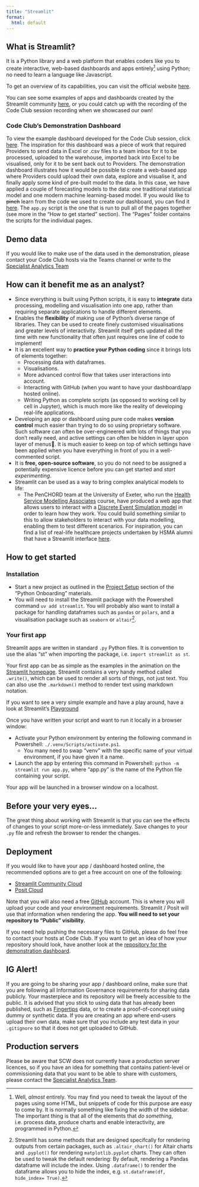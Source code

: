 ```yaml
---
title: "Streamlit"
format:
  html: default
---
```


## What is Streamlit?

It is a Python library and a web platform that enables coders like you to create interactive, web-based dashboards and apps entirely[^Python] using Python; no need to learn a language like Javascript.

[^Python]:

Well, _almost_ entirely. You may find you need to tweak the layout of the pages using some HTML, but snippets of code for this purpose are easy to come by. It is normally something like fixing the width of the sidebar. The important thing is that all of the elements that _do something_, i.e. process data, produce charts and enable interactivity, are programmed in Python.

To get an overview of its capabilities, you can visit the official website [here](https://streamlit.io/).

You can see some examples of apps and dashboards created by the Streamlit community [here](https://streamlit.io/gallery), or you could catch up with the recording of the Code Club session recording when we showcased our own!

### Code Club's Demonstration Dashboard

To view the example dashboard developed for the Code Club session, click [here](https://01992998-9fde-aea8-00b5-0b8aa8649b64.share.connect.posit.cloud). The inspiration for this dashboard was a piece of work that required Providers to send data in Excel or .csv files to a team inbox for it to be processed, uploaded to the warehouse, imported back into Excel to be visualised, only for it to be sent back out to Providers. The demonstration dashboard illustrates how it would be possible to create a web-based app where Providers could upload their own data, explore and visualise it, and finally apply some kind of pre-built model to the data. In this case, we have applied a couple of forecasting models to the data: one traditional statistical model and one modern machine learning-based model. If you would like to ~~pinch~~ learn from the code we used to create our dashboard, you can find it [here](https://github.com/NHS-South-Central-and-West/streamlit-demo-for-code-club/tree/main). The `app.py` script is the one that is run to pull all of the pages together (see more in the "How to get started" section). The "Pages" folder contains the scripts for the individual pages.

::: {.callout-note}
## Demo data
If you would like to make use of the data used in the demonstration, please contact your Code Club hosts via the Teams channel or write to the [Specialist Analytics Team](mailto:scwcsu.analytics.specialist@nhs.net)
:::

## How can it benefit me as an analyst?

- Since everything is built using Python scripts, it is easy to **integrate** data processing, modelling and visualisation into one app, rather than requiring separate applications to handle different elements.
- Enables the **flexibility** of making use of Python's diverse range of libraries. They can be used to create finely customised visualisations and greater levels of interactivity. Streamlit itself gets updated all the time with new functionality that often just requires one line of code to implement!
- It is an excellent way to **practice your Python coding** since it brings lots of elements together:
  - Processing data with dataframes.
  - Visualisations.
  - More advanced control flow that takes user interactions into account.
  - Interacting with GitHub (when you want to have your dashboard/app hosted online).
  - Writing Python as complete scripts (as opposed to working cell by cell in Jupyter), which is much more like the reality of developing real-life applications.
- Developing an app or dashboard using pure code makes **version control** much easier than trying to do so using proprietary software. Such software can often be over-engineered with lots of things that you don't really need, and active settings can often be hidden in layer upon layer of menus📎. It is much easier to keep on top of which settings have been applied when you have everything in front of you in a well-commented script.
- It is **free, open-source software**, so you do not need to be assigned a potentially expensive licence before you can get started and _start experimenting_.
- Streamlit can be used as a way to bring complex analytical models to life:
  - The PenCHORD team at the University of Exeter, who run the [Health Service Modelling Associates](https://hsma.co.uk/) course, have produced a web app that allows users to interact with a [Discrete Event Simulation model](https://hsma.co.uk/hsma_content/des_playground.html) in order to learn how they work. You could build something similar to this to allow stakeholders to interact with your data modelling, enabling them to test different scenarios. For inspiration, you can find a list of real-life healthcare projects undertaken by HSMA alumni that have a Streamlit interface [here](https://hsma.co.uk/previous_projects/projects_by_methods.html#projects-with-a-streamlit-interface).

## How to get started

### Installation

- Start a new project as outlined in the [Project Setup](https://nhs-south-central-and-west.github.io/code-club/sessions/01-onboarding/#project-setup) section of the "Python Onboarding" materials.
- You will need to install the Streamlit package with the Powershell command `uv add streamlit`. You will probably also want to install a package for handling dataframes such as `pandas` or `polars`, and a visualisation package such as `seaborn` or `altair`[^Packages].

[^Packages]:

Streamlit has some methods that are designed specifcally for rendering outputs from certain packages, such as `.altair_chart()` for Altair charts and `.pyplot()` for rendering `matplotlib.pyplot` charts. They can often be used to tweak the default rendering: By default, rendering a Pandas dataframe will include the index. Using `.dataframe()` to render the dataframe allows you to hide the index, e.g. `st.dataframe(df, hide_index= True)`.

### Your first app

Streamlit apps are written in standard `.py` Python files. It is convention to use the alias "st" when importing the package, i.e. `import streamlit as st`.

Your first app can be as simple as the examples in the animation on the [Streamlit homepage](https://streamlit.io/). Streamlit contains a very handy method called `.write()`, which can be used to render all sorts of things, not just text. You can also use the `.markdown()` method to render text using markdown notation.

If you want to see a very simple example and have a play around, have a look at Streamlit's [Playground](https://streamlit.io/playground?example=hello)

Once you have written your script and want to run it locally in a browser window:

- Activate your Python environment by entering the following command in Powershell: `./.venv/Scripts/activate.ps1`. 
  - You many need to swap "venv" with the specific name of your virtual environment, if you have given it a name.
- Launch the app by entering this command in Powershell: `python -m streamlit run app.py`, where "app.py" is the name of the Python file containing your script.

Your app will be launched in a browser window on a localhost.

::: {.callout-tip}
## Before your very eyes...
The great thing about working with Streamlit is that you can see the effects of changes to your script more-or-less immediately. Save changes to your `.py` file and refresh the browser to render the changes.
:::

## Deployment

If you would like to have your app / dashboard hosted online, the recommended options are to get a free account on one of the following: 

- [Streamlit Community Cloud](https://share.streamlit.io/?utm_source=streamlit&utm_medium=referral&utm_campaign=main&utm_content=-ss-streamlit-io-topright)
- [Posit Cloud](https://posit.cloud/)

Note that you will also need a free [GitHub](https://github.com/) account. This is where you will upload your code and your environment requirements. Streamlit / Posit will use that information when rendering the app. **You will need to set your repository to "Public" visibility.**

If you need help pushing the necessary files to GitHub, please do feel free to contact your hosts at Code Club. If you want to get an idea of how your repository should look, have another look at the [repository for the demonstration dashboard](https://github.com/NHS-South-Central-and-West/streamlit-demo-for-code-club).

::: {.callout-important}
## IG Alert!
If you are going to be sharing your app / dashboard online, make sure that you are following all Information Governance requirements for sharing data publicly. Your masterpiece and its repository will be freely accessible to the public. It is advised that you stick to using data that has already been published, such as [Fingertips](https://fingertips.phe.org.uk/) data, or to create a proof-of-concept using dummy or synthetic data. If you are creating an app where end-users upload their own data, make sure that you include any test data in your `.gitignore` so that it does not get uploaded to GitHub.
:::


::: {.callout-warning}
## Production servers
Please be aware that SCW does not currently have a production server licences, so if you have an idea for something that contains patient-level or commissioning data that you want to be able to share with customers, please contact the [Specialist Analytics Team](mailto:scwcsu.analytics.specialist@nhs.net).
:::
